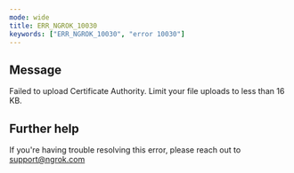 ```yaml
---
mode: wide
title: ERR_NGROK_10030
keywords: ["ERR_NGROK_10030", "error 10030"]
---
```


## Message

Failed to upload Certificate Authority. Limit your file uploads to less than 16 KB.

## Further help

If you're having trouble resolving this error, please reach out to [support@ngrok.com](mailto:support@ngrok.com?subject=Help%20with%20ERR_NGROK_10030)
